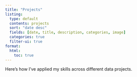 ```yaml
---
title: "Projects"
listing: 
  type: default
  contents: projects
  sort: "date desc"
  fields: [date, title, description, categories, image]
  categories: true
  filter-ui: true
format:
  html:
    toc: true
---
```


Here's how I've applied my skills across different data projects.
